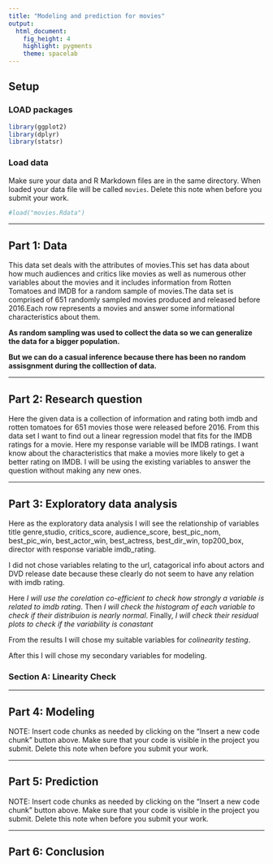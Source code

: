 ```yaml
---
title: "Modeling and prediction for movies"
output: 
  html_document: 
    fig_height: 4
    highlight: pygments
    theme: spacelab
---
```


## Setup

### LOAD packages

```r
library(ggplot2)
library(dplyr)
library(statsr)
```

### Load data

Make sure your data and R Markdown files are in the same directory. When loaded
your data file will be called `movies`. Delete this note when before you submit 
your work. 

```r
#load("movies.Rdata")
```



* * *

## Part 1: Data

This data set deals with the attributes of movies.This set has data about how much audiences and critics like movies as well as numerous other variables about the movies and it includes information from Rotten Tomatoes and IMDB for a random sample of movies.The data set is comprised of 651 randomly sampled movies produced and released before 2016.Each row represents a movies and answer some informational characteristics about them.

**As random sampling was used to collect the data  so we can generalize the data for a bigger population.**

**But we can do a casual inference because there has been no random assisgnment during the colllection of data.**


* * *

## Part 2: Research question

Here the given data is a collection of information and rating both imdb and rotten tomatoes for 651 movies those were released before 2016. From this data set I want to find out a linear regression model that fits for the IMDB ratings for a movie. Here my response variable will be IMDB ratings. I want know about the characteristics that make a movies more likely to get a better rating on IMDB. 
I will be using the existing variables to answer the question without making any new ones.

* * *

## Part 3: Exploratory data analysis

Here as the exploratory data analysis I will see the relationship of variables title genre,studio, critics_score, audience_score, best_pic_nom, best_pic_win, best_actor_win, best_actress, best_dir_win, top200_box, director with response variable imdb_rating.

I did not chose variables relating to the url, catagorical info about actors and DVD release date because these clearly do not seem to have any relation with imdb rating.

Here *I will use the corelation co-efficient to check how strongly a variable is related to imdb rating*. Then *I will check the histogram of each variable to check if their distribuion is nearly normal*. Finally, *I will check their residual plots to check if the variability is conastant*

From the results I will chose my suitable variables for *colinearity testing*.

After this I will chose my secondary variables for modeling.

### Section A: **Linearity Check**
* * *

## Part 4: Modeling

NOTE: Insert code chunks as needed by clicking on the "Insert a new code chunk" 
button above. Make sure that your code is visible in the project you submit. 
Delete this note when before you submit your work.

* * *

## Part 5: Prediction

NOTE: Insert code chunks as needed by clicking on the "Insert a new code chunk" 
button above. Make sure that your code is visible in the project you submit. 
Delete this note when before you submit your work.

* * *

## Part 6: Conclusion

